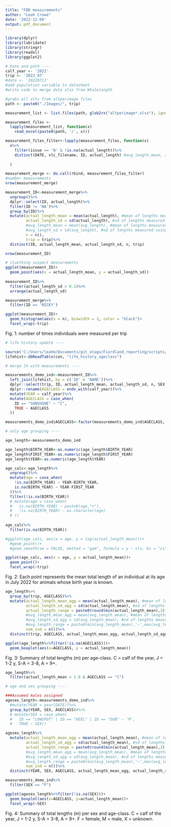 ```yaml
---
title: "FBD measurements"
author: "Leah Crowe"
date: '2022-12-09'
output: pdf_document
---
```


```r
library(dplyr)
library(lubridate)
library(stringr)
library(readxl)
library(ggplot2)

# Date and path ----
calf_year <- '2022'
trip <- '2022_07'
#date <- '20220711'
#add population variable to datasheet
#write code to merge data xlsx from Whalelength

#grabs all alts from altperimage files
path <- paste0("./Images/", trip)

measurement_list <- list.files(path, glob2rx("altperimage*.xlsx"), ignore.case = TRUE, recursive = T)

measurement_files <-
  lapply(measurement_list, function(x)
    read_excel(paste0(path, '/', x)))

measurement_files_filter<-lapply(measurement_files, function(x)
  x%>%
    filter(issue == 'N' & !is.na(actual_length))%>%
    distinct(DATE, vlc_filename, ID, actual_length) #avg_length_mean, avg_length_sd)
  
  )

measurement_merge <- do.call(rbind, measurement_files_filter)
#number measurements
nrow(measurement_merge)

measurement_ID<-measurement_merge%>%
  ungroup()%>%
  dplyr::select(ID, actual_length)%>%
  filter(ID != 'NA')%>%
  group_by(ID)%>%
  mutate(actual_length_mean = mean(actual_length), #mean of lengths measured using altitude at exact time
         actual_length_sd = sd(actual_length), #sd of lengths measured using altitude at exact time
         #avg_length_mean = mean(avg_length), #mean of lengths measured using averaged altitude +/- 2 sec from exact time
         #avg_length_sd = sd(avg_length), #sd of lengths measured using averaged altitude +/- 2 sec from exact time
         n = n(),
         trip = trip)%>%
  distinct(ID, actual_length_mean, actual_length_sd, n, trip)

nrow(measurement_ID)

# sluething suspect measurements
ggplot(measurement_ID)+
  geom_point(aes(x = actual_length_mean, y = actual_length_sd))
          
measurement_ID%>%
  filter(actual_length_sd > 0.1)%>%
  arrange(actual_length_sd)

measurement_merge%>%
  filter(ID == 'NICKY')
```
```r

ggplot(measurement_ID)+
  geom_histogram(aes(x = n), binwidth = 1, color = "black")+
  facet_wrap(~trip)
```
Fig. 1: number of times individuals were measured per trip
```r
# life history update ----

source('C:/Users/leahm/Documents/git_otago/Fiordland_reporting/scripts/life_history_ageclass update.R', local = TRUE, verbose = F)$value
lifehist<-dbReadTable(con, "life_history_ageclass")

# merge lh with measurements ----

measurements_demo_ind<-measurement_ID%>%
  left_join(lifehist, by = c('ID' = 'NAME'))%>%
  dplyr::select(trip, ID, actual_length_mean, actual_length_sd, n, SEX, BIRTH_YEAR, FIRST_YEAR, ends_with(calf_year))%>%
  dplyr::rename(AGECLASS = ends_with(calf_year))%>%
  mutate(YEAR = calf_year)%>%
  mutate(AGECLASS = case_when(
    ID == "SUNSHINE" ~ "C",
    TRUE ~ AGECLASS
  ))

measurements_demo_ind$AGECLASS<-factor(measurements_demo_ind$AGECLASS, levels = c("C","J","S-A","A"))

# only age grouping ----

age_length<-measurements_demo_ind

age_length$BIRTH_YEAR<-as.numeric(age_length$BIRTH_YEAR)
age_length$FIRST_YEAR<-as.numeric(age_length$FIRST_YEAR)
age_length$YEAR<-as.numeric(age_length$YEAR)

age_calc<-age_length%>%
  ungroup()%>%
  mutate(age = case_when(
    !is.na(BIRTH_YEAR) ~ YEAR-BIRTH_YEAR,
    is.na(BIRTH_YEAR) ~ YEAR-FIRST_YEAR
  ))%>%
  filter(!is.na(BIRTH_YEAR))
  # mutate(age = case_when(
  #   is.na(BIRTH_YEAR) ~ paste0(age,"+"),
  #   !is.na(BIRTH_YEAR) ~ as.character(age)
  # ))
  
age_calc%>%
  filter(is.na(BIRTH_YEAR))
```
```r
#ggplot(age_calc, aes(x = age, y = log(actual_length_mean)))+
  #geom_point()+
  #geom_smooth(se = FALSE, method = "gam", formula = y ~ s(x, bs = "cs"))

ggplot(age_calc, aes(x = age, y = actual_length_mean))+
  geom_point()+
  facet_wrap(~trip)
```
Fig. 2: Each point represents the mean total length of an individual at its age in July 2022 for animals whose birth year is known. 

```r
age_length%>%
  group_by(trip, AGECLASS)%>%
  mutate(actual_length_mean_agg = mean(actual_length_mean), #mean of lengths measured using altitude at exact time
         actual_length_sd_agg = sd(actual_length_mean), #sd of lengths measured using altitude at exact time
         actual_length_range = paste0(round(min(actual_length_mean),2),'–',round(max(actual_length_mean), 2)),
         #avg_length_mean_agg = mean(avg_length_mean), #mean of lengths measured using averaged altitude +/- 2 sec from exact time
         #avg_length_sd_agg = sd(avg_length_mean), #sd of lengths measured using averaged altitude +/- 2 sec from exact time
         #avg_length_range = paste0(min(avg_length_mean),'–',max(avg_length_mean)),
         num_ind = n())%>%
  distinct(trip, AGECLASS, actual_length_mean_agg, actual_length_sd_agg, actual_length_range, num_ind)
```
```r

ggplot(age_length%>%filter(!is.na(AGECLASS)))+
  geom_boxplot(aes(x=AGECLASS, y = actual_length_mean))

```
Fig. 3: Summary of total lengths (m) per age-class. C = calf of the year, J = 1-2 y, S-A = 3-8, A = 9+.

```r

age_length%>%
  filter(actual_length_mean < 1.8 & AGECLASS == "C")

# age and sex grouping ----

###Assumed males assigned
agesex_length<-measurements_demo_ind%>%
  #mutate(YEAR = year(DATE))%>%
  group_by(YEAR, SEX, AGECLASS)#%>%
  # mutate(SEX = case_when(
  #   ID == "LOWSPOT" | ID == "KEEL" | ID == "DUB" ~ 'M',
  #   TRUE ~ SEX))

agesex_length%>%
  mutate(actual_length_mean_agg = mean(actual_length_mean), #mean of lengths measured using altitude at exact time
         actual_length_sd_agg = sd(actual_length_mean), #sd of lengths measured using altitude at exact time
         actual_length_range = paste0(round(min(actual_length_mean),2),'–',round(max(actual_length_mean), 2)),
         #avg_length_mean_agg = mean(avg_length_mean), #mean of lengths measured using averaged altitude +/- 2 sec from exact time
         #avg_length_sd_agg = sd(avg_length_mean), #sd of lengths measured using averaged altitude +/- 2 sec from exact time
         #avg_length_range = paste0(min(avg_length_mean),'–',max(avg_length_mean)),
         num_ind = n())%>%
  distinct(YEAR, SEX, AGECLASS, actual_length_mean_agg, actual_length_sd_agg, actual_length_range, num_ind)

measurements_demo_ind%>%
  filter(SEX == "F")
```
```r
ggplot(agesex_length%>%filter(!is.na(SEX)))+
  geom_boxplot(aes(x=AGECLASS, y=actual_length_mean))+
  facet_wrap(~SEX)
```
Fig. 4: Summary of total lengths (m) per sex and age-class. C = calf of the year, J = 1-2 y, S-A = 3-8, A = 9+. F = female, M = male, X = unknown.